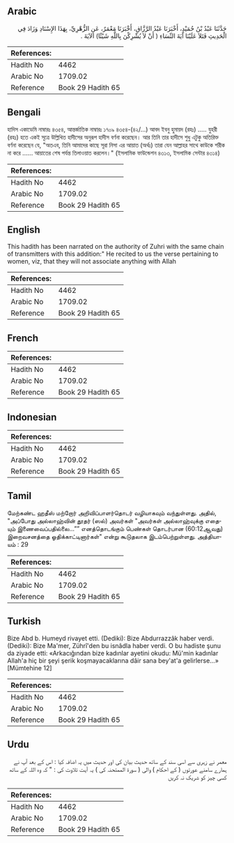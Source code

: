 ## Arabic


<div dir="rtl" lang="ar" style={{fontSize:'larger',backgroundColor:'#f8f9fa',padding:20}}>
حَدَّثَنَا عَبْدُ بْنُ حُمَيْدٍ، أَخْبَرَنَا عَبْدُ الرَّزَّاقِ، أَخْبَرَنَا مَعْمَرٌ، عَنِ الزُّهْرِيِّ، بِهَذَا الإِسْنَادِ وَزَادَ فِي الْحَدِيثِ فَتَلاَ عَلَيْنَا آيَةَ النِّسَاءِ ‏(‏ أَنْ لاَ يُشْرِكْنَ بِاللَّهِ شَيْئًا‏)‏ الآيَةَ ‏.‏
</div>
<div style={{backgroundColor:'#f8f9fa',padding:20, marginBottom: 10}}><table> <thead> <tr> <th>References:</th> <th></th> </tr> </thead> <tbody><tr><td>Hadith No</td><td>4462</td></tr><tr><td>Arabic No</td><td>1709.02</td></tr><tr><td>Reference</td><td>Book 29 Hadith 65</td></tr></tbody></table></div>

## Bengali


<div dir="ltr" lang="bn" style={{fontSize:'larger',backgroundColor:'#f8f9fa',padding:20}}>
হাদিস একাডেমি নাম্বারঃ ৪৩৫৪, আন্তর্জাতিক নাম্বারঃ ১৭০৯ ৪৩৫৪-(৪২/...) আবদ ইবনু হুমায়দ (রহঃ) ..... যুহরী (রহঃ) হতে একই সূত্রে উল্লিখিত হাদীসের অনুরূপ হাদীস বর্ণনা করেছেন। আর তিনি তার হাদীসে শুধু এটুকু অতিরিক্ত বর্ণনা করেছেন যে, "অতএব, তিনি আমাদের কাছে সূরা নিসা এর আয়াত (অর্থঃ) তারা যেন আল্লাহর সাথে কাউকে শরীক না করে ...... আয়াতের শেষ পর্যন্ত তিলাওয়াত করলেন।" (ইসলামিক ফাউন্ডেশন ৪৩১৩, ইসলামিক সেন্টার ৪৩১৪)
</div>
<div style={{backgroundColor:'#f8f9fa',padding:20, marginBottom: 10}}><table> <thead> <tr> <th>References:</th> <th></th> </tr> </thead> <tbody><tr><td>Hadith No</td><td>4462</td></tr><tr><td>Arabic No</td><td>1709.02</td></tr><tr><td>Reference</td><td>Book 29 Hadith 65</td></tr></tbody></table></div>

## English


<div dir="ltr" lang="en" style={{fontSize:'larger',backgroundColor:'#f8f9fa',padding:20}}>
This hadith has been narrated on the authority of Zuhri with the same chain of transmitters with this addition:" He recited to us the verse pertaining to women, viz, that they will not associate anything with Allah
</div>
<div style={{backgroundColor:'#f8f9fa',padding:20, marginBottom: 10}}><table> <thead> <tr> <th>References:</th> <th></th> </tr> </thead> <tbody><tr><td>Hadith No</td><td>4462</td></tr><tr><td>Arabic No</td><td>1709.02</td></tr><tr><td>Reference</td><td>Book 29 Hadith 65</td></tr></tbody></table></div>

## French


<div dir="ltr" lang="fr" style={{fontSize:'larger',backgroundColor:'#f8f9fa',padding:20}}>

</div>
<div style={{backgroundColor:'#f8f9fa',padding:20, marginBottom: 10}}><table> <thead> <tr> <th>References:</th> <th></th> </tr> </thead> <tbody><tr><td>Hadith No</td><td>4462</td></tr><tr><td>Arabic No</td><td>1709.02</td></tr><tr><td>Reference</td><td>Book 29 Hadith 65</td></tr></tbody></table></div>

## Indonesian


<div dir="ltr" lang="id" style={{fontSize:'larger',backgroundColor:'#f8f9fa',padding:20}}>

</div>
<div style={{backgroundColor:'#f8f9fa',padding:20, marginBottom: 10}}><table> <thead> <tr> <th>References:</th> <th></th> </tr> </thead> <tbody><tr><td>Hadith No</td><td>4462</td></tr><tr><td>Arabic No</td><td>1709.02</td></tr><tr><td>Reference</td><td>Book 29 Hadith 65</td></tr></tbody></table></div>

## Tamil


<div dir="ltr" lang="ta" style={{fontSize:'larger',backgroundColor:'#f8f9fa',padding:20}}>
மேற்கண்ட ஹதீஸ் மற்றோர் அறிவிப்பாளர்தொடர் வழியாகவும் வந்துள்ளது. அதில், "அப்போது அல்லாஹ்வின் தூதர் (ஸல்) அவர்கள் "அவர்கள் அல்லாஹ்வுக்கு எதையும் இணைவைப்பதில்லை...”” எனத்தொடங்கும் பெண்கள் தொடர்பான (60:12ஆவது) இறைவசனத்தை ஓதிக்காட்டினார்கள்" என்று கூடுதலாக இடம்பெற்றுள்ளது. அத்தியாயம் : 29
</div>
<div style={{backgroundColor:'#f8f9fa',padding:20, marginBottom: 10}}><table> <thead> <tr> <th>References:</th> <th></th> </tr> </thead> <tbody><tr><td>Hadith No</td><td>4462</td></tr><tr><td>Arabic No</td><td>1709.02</td></tr><tr><td>Reference</td><td>Book 29 Hadith 65</td></tr></tbody></table></div>

## Turkish


<div dir="ltr" lang="tr" style={{fontSize:'larger',backgroundColor:'#f8f9fa',padding:20}}>
Bize Abd b. Humeyd rivayet etti. (Dediki): Bize Abdurrazzâk haber verdi. (Dediki): Bize Ma'mer, Zührî'den bu isnâdla haber verdi. O bu hadiste şunu da ziyade etti: «Arkacığından bize kadınlar ayetini okudu: Mü'min kadınlar Allah'a hiç bir şeyi şerik koşmayacaklarına dâir sana bey'at'a gelirlerse...» [Mümtehine 12]
</div>
<div style={{backgroundColor:'#f8f9fa',padding:20, marginBottom: 10}}><table> <thead> <tr> <th>References:</th> <th></th> </tr> </thead> <tbody><tr><td>Hadith No</td><td>4462</td></tr><tr><td>Arabic No</td><td>1709.02</td></tr><tr><td>Reference</td><td>Book 29 Hadith 65</td></tr></tbody></table></div>

## Urdu


<div dir="rtl" lang="ur" style={{fontSize:'larger',backgroundColor:'#f8f9fa',padding:20}}>
معمر نے زہری سے اسی سند کے ساتھ حدیث بیان کی اور حدیث میں یہ اضافہ کیا : اس کے بعد آپ نے ہمارے سامنے عورتوں ( کے احکام ) والی ( سورۃ الممتحنہ کی ) یہ آیت تلاوت کی : " کہ وہ اللہ کے ساتھ کسی چیز کو شریک نہ کریں
</div>
<div style={{backgroundColor:'#f8f9fa',padding:20, marginBottom: 10}}><table> <thead> <tr> <th>References:</th> <th></th> </tr> </thead> <tbody><tr><td>Hadith No</td><td>4462</td></tr><tr><td>Arabic No</td><td>1709.02</td></tr><tr><td>Reference</td><td>Book 29 Hadith 65</td></tr></tbody></table></div>
